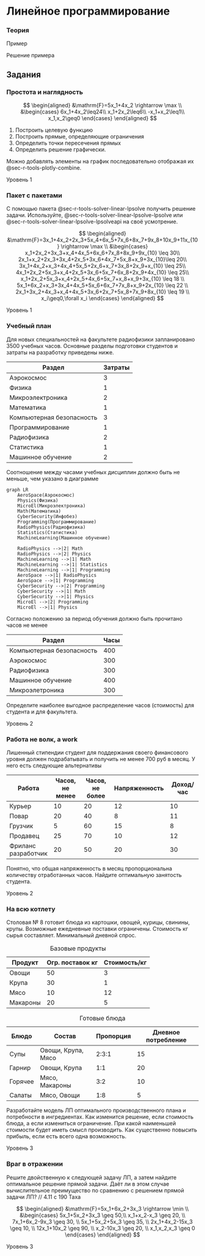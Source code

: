 # Линейное программирование {#sec-lab-model-linear-programming}

### Теория

::: {#exm-lab-model-linear-programming}
Пример
:::

::: {#sol-lab-model-linear-programming}
Решение примера
:::

## Задания

::::: {#exr-lab-model-linear-programming-simple-graphical-solution}
### Простота и наглядность

$$
\begin{aligned}
&\mathrm{F}=5x_1+4x_2 \rightarrow \max \\
&\begin{cases}
6x_1+4x_2\leq24\\
x_1+2x_2\leq6\\
-x_1+x_2\leq1\\
x_1,x_2\geq0
\end{cases}
\end{aligned}
$$

1.  Построить целевую функцию
2.  Построить прямые, определяющие ограничения
3.  Определить точки пересечения прямых
4.  Определить решение графически.

::: callout-tip
Можно добавлять элементы на график последовательно отображая их @sec-r-tools-plotly-combine.
:::

::: {.callout-note appearance="minimal"}
Уровень 1
:::
:::::

:::: {#exr-lab-model-linear-programming-solver}
### Пакет с пакетами

С помощью пакета @sec-r-tools-solver-linear-lpsolve получить решение задачи. Используйте, @sec-r-tools-solver-linear-lpsolve-lpsolve или @sec-r-tools-solver-linear-lpsolve-lpsolveapi на своё усмотрение.

$$
\begin{aligned}
&\mathrm{F}=3x_1+4x_2+2x_3+5x_4+6x_5+7x_6+8x_7+9x_8+10x_9+11x_{10} \rightarrow \max \\
&\begin{cases}
x_1+2x_2+3x_3+x_4+4x_5+6x_6+7x_8+8x_9+9x_{10} \leq 30\\
2x_1+x_2+2x_3+3x_4+2x_5+3x_6+4x_7+5x_8+x_9+3x_{10}\leq 20\\
3x_1+4x_2+x_3+4x_4+5x_5+2x_6+x_7+3x_8+2x_9+x_{10} \leq 25\\
4x_1+2x_2+5x_3+x_4+2x_5+3x_6+5x_7+6x_8+2x_9+4x_{10} \leq 25\\
x_1+2x_2+5x_3+x_4+2x_5+4x_6+5x_7+x_8+x_9+3x_{10} \leq 18 \\
5x_1+6x_2+x_3+3x_4+4x_5+5x_6+6x_7+7x_8+x_9+2x_{10} \leq 22 \\
2x_1+3x_2+4x_3+x_4+4x_5+3x_6+2x_7+5x_8+7x_9+8x_{10} \leq 19 \\
x_i\geq0,\forall x_i
\end{cases}
\end{aligned}
$$

::: {.callout-note appearance="minimal"}
Уровень 1
:::
::::

:::: {#exr-lab-model-linear-programming-syllabus}
### Учебный план

Для новых специальностей на факультете радиофизики запланировано 3500 учебных часов. Основные разделы подготовки студентов и затраты на разработку приведены ниже.

| Раздел                    | Затраты |
|---------------------------|---------|
| Аэрокосмос                | 3       |
| Физика                    | 1       |
| Микроэлектроника          | 2       |
| Математика                | 1       |
| Компьютерная безопасность | 3       |
| Программирование          | 1       |
| Радиофизика               | 2       |
| Статистика                | 1       |
| Машинное обучение         | 2       |

Соотношение между часами учебных дисциплин должно быть не меньше, чем указано в диаграмме

```mermaid
graph LR
    AeroSpace(Аэрокосмос)
    Physics(Физика)
    MicroEl(Микроэлектроника)
    Math(Математика)
    CyberSecurity(Инфобез)
    Programming(Программирование)
    RadioPhysics(Радиофизика)
    Statistics(Статистика)
    MachineLearning(Машинное обучение)

    RadioPhysics -->|2| Math
    RadioPhysics -->|2| Physics
    MachineLearning -->|1| Math
    MachineLearning -->|1| Statistics
    MachineLearning -->|1| Programming
    AeroSpace -->|1| RadioPhysics
    AeroSpace -->|1| Programming
    CyberSecurity -->|2| Programming
    CyberSecurity -->|1| Math
    CyberSecurity -->|1| Physics
    MicroEl -->|2| Programming
    MicroEl -->|1| Physics
```

Согласно положению за период обучения должно быть прочитано часов не менее

| Раздел                    | Часы |
|---------------------------|------|
| Компьютерная безопасность | 400  |
| Аэрокосмос                | 300  |
| Радиофизика               | 300  |
| Машинное обучение         | 400  |
| Микроэлетроника           | 300  |

Определите наиболее выгодное распределение часов (стоимость) для студента и для факультета.

::: {.callout-note appearance="minimal"}
Уровень 2
:::
::::

:::: {#exr-lab-model-linear-programming-part-time-job}
### Работа не волк, а work

Лишенный стипендии студент для поддержания своего финансового уровня должен подрабатывать и получить не менее 700 руб в месяц. У него есть следующие альтернативы

| Работа              | Часов, не менее | Часов, не более | Напряженность | Доход/час |
|---------------|---------------|---------------|---------------|---------------|
| Курьер              | 10              | 20              | 12            | 10        |
| Повар               | 20              | 40              | 8             | 11        |
| Грузчик             | 5               | 60              | 15            | 8         |
| Продавец            | 25              | 70              | 10            | 12        |
| Фриланс разработчик | 20              | 50              | 20            | 30        |

Понятно, что общая напряженность в месяц пропорциональна количеству отработанных часов. Найдите оптимальную занятость студента.

::: {.callout-note appearance="minimal"}
Уровень 2
:::
::::

:::: {#exr-lab-model-linear-programming-diet-planning}
### На всю котлету

Столовая № 8 готовит блюда из картошки, овощей, курицы, свинины, крупы. Возможные ежедневные поставки ограничены. Стоимость кг сырья составляет. Минимальный дневной спрос.

| Продукт  | Огр. поставок кг | Стоимость/кг |
|----------|------------------|--------------|
| Овощи    | 50               | 3            |
| Крупа    | 30               | 1            |
| Мясо     | 10               | 12           |
| Макароны | 20               | 5            |

: Базовые продукты

| Блюдо   | Состав             | Пропорция | Дневное потребление |
|---------|--------------------|-----------|---------------------|
| Супы    | Овощи, Крупа, Мясо | 2:3:1     | 15                  |
| Гарнир  | Овощи, Крупа       | 1:1       | 20                  |
| Горячее | Мясо, Макароны     | 3:2       | 10                  |
| Салаты  | Мясо, Овощи        | 1:8       | 5                   |

: Готовые блюда

Разработайте модель ЛП оптимального производственного плана и потребности в ингредиентах. Как изменится решение, если стоимость блюда, а если измениться ограничение. При какой наименьшей стоимости будет иметь смысл производить. Как существенно повысить прибыль, если есть всего одна возможность.

::: {.callout-note appearance="minimal"}
Уровень 3
:::
::::

:::: {#exr-lab-model-linear-programming-dual-problem}
### Враг в отражении

Решите двойственную к следующей задачу ЛП, а затем найдите оптимальное решение прямой задачи. Даёт ли в этом случае вычислительное преимущество по сравнению с решением прямой задачи ЛП? // 4.11 с 190 Таха

$$
\begin{aligned}
&\mathrm{F}=5x_1+6x_2+3x_3 \rightarrow \min \\
&\begin{cases}
5x_1+5x_2+3x_3 \geq 50,\\
x_1+x_2-x_3 \geq 20, \\
7x_1+6x_2-9x_3 \geq 30, \\
5x_1+5x_2+5x_3 \geq 35, \\
2x_1+4x_2-15x_3 \geq 10, \\
12x_1+10x_2 \geq 90, \\
x_2-10x_3 \geq 20, \\
x_1,x_2,x_3 \geq 0
\end{cases}
\end{aligned}
$$

::: {.callout-note appearance="minimal"}
Уровень 3
:::
::::
